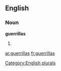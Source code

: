 
==English==

===Noun===
'''guerrillas'''

# {{plural of|[[guerrilla]]}}

[[Category:English plurals]]

[[ar:guerrillas]]
[[fr:guerrillas]]